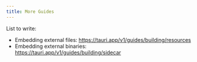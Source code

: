 ```yaml
---
title: More Guides
---
```


List to write:

- Embedding external files: https://tauri.app/v1/guides/building/resources
- Embedding external binaries: https://tauri.app/v1/guides/building/sidecar